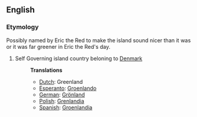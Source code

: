 ==English==

===Etymology===
Possibly named by Eric the Red to make the island sound nicer than it was or it was far greener in Eric the Red's day.

# Self Governing island country beloning to [[Denmark]]
#:'''Translations'''
#:*[[Dutch]]: Greenland
#:*[[Esperanto]]: [[Groenlando]]
#:*[[German]]: [[Grönland]]
#:*[[Polish]]: [[Grenlandia]]
#:*[[Spanish]]: [[Groenlandia]]
